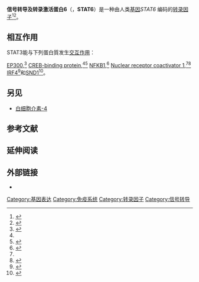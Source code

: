 {{PBB|geneid=6778}}
'''信号转导及转录激活蛋白6'''（{{lang-en|Signal transducer and activator of transcription 6}}，'''STAT6'''）是一种由人类[[基因|基因]]''STAT6'' 编码的[[转录因子|转录因子]]<ref name="pmid9605853">{{cite journal | author = Leek JP, Hamlin PJ, Bell SM, Lench NJ | title = Assignment of the STAT6 gene (STAT6) to human chromosome band 12q13 by in situ hybridization | journal = Cytogenet. Cell Genet. | volume = 79 | issue = 3–4 | pages = 208–9 | year = 1997 | pmid = 9605853 | url =  | doi = 10.1159/000134723 }}</ref><ref name="pmid8085155">{{cite journal | author = Hou J, Schindler U, Henzel WJ, Ho TC, Brasseur M, McKnight SL | title = An interleukin-4-induced transcription factor: IL-4 Stat | journal = Science | volume = 265 | issue = 5179 | pages = 1701–6 |date=September 1994 | pmid = 8085155 | url = http://www.sciencemag.org/cgi/pmidlookup?view=long&pmid=8085155 | doi = 10.1126/science.8085155 }}</ref>。


==相互作用==
STAT3能与下列蛋白質发生[[蛋白質交互作用|交互作用]]：

[[EP300|EP300]],<ref name=pmid10454341>{{cite journal |last=McDonald |first=C |authorlink= |author2=Reich N C |date=July 1999 |title=Cooperation of the transcriptional coactivators CBP and p300 with Stat6 |journal=J. Interferon Cytokine Res. |volume=19 |issue=7 |pages=711–22 |publisher= |location = UNITED STATES| issn = 1079-9907| pmid = 10454341 |doi = 10.1089/107999099313550 | bibcode = | oclc =| id = | url = | language = | format = | accessdate = | laysummary = | laysource = | laydate = | quote = }}</ref> [[CREB-binding_protein|CREB-binding protein]],<ref name=pmid10454341/><ref name=pmid11574547>{{cite journal |last=Litterst |first=C M |authorlink= |author2=Pfitzner E |date=Dec 2001 |title=Transcriptional activation by STAT6 requires the direct interaction with NCoA-1 |journal=J. Biol. Chem. |volume=276 |issue=49 |pages=45713–21 |publisher= |location = United States| issn = 0021-9258| pmid = 11574547 |doi = 10.1074/jbc.M108132200 | bibcode = | oclc =| id = | url = | language = | format = | accessdate = | laysummary = | laysource = | laydate = | quote = }}</ref> [[NFKB1|NFKB1]],<ref name=pmid9584180>{{cite journal |last=Shen |first=C H |authorlink= |author2=Stavnezer J |date=June 1998 |title=Interaction of stat6 and NF-kappaB: direct association and synergistic activation of interleukin-4-induced transcription |journal=Mol. Cell. Biol. |volume=18 |issue=6 |pages=3395–404 |publisher= |location = UNITED STATES| issn = 0270-7306| pmid = 9584180 | bibcode = | oclc =| id = | url =https://archive.org/details/sim_molecular-and-cellular-biology_1998-06_18_6/page/3395| language = | format = | accessdate = | laysummary = | laysource = | laydate = | quote = |pmc=108921 }}</ref> [[Nuclear_receptor_coactivator_1|Nuclear receptor coactivator 1]],<ref name=pmid11574547/><ref name=pmid12138096>{{cite journal |last=Litterst |first=Claudia M |authorlink= |author2=Pfitzner Edith |date=September 2002 |title=An LXXLL motif in the transactivation domain of STAT6 mediates recruitment of NCoA-1/SRC-1 |journal=J. Biol. Chem. |volume=277 |issue=39 |pages=36052–60 |publisher= |location = United States| issn = 0021-9258| pmid = 12138096 |doi = 10.1074/jbc.M203556200 | bibcode = | oclc =| id = | url = | language = | format = | accessdate = | laysummary = | laysource = | laydate = | quote = }}</ref> [[IRF4|IRF4]]<ref name=pmid10601358>{{cite journal |last=Gupta |first=S |authorlink= |author2=Jiang M|author3=Anthony A|author4=Pernis A B |date=Dec 1999 |title=Lineage-specific modulation of interleukin 4 signaling by interferon regulatory factor 4 |journal=J. Exp. Med. |volume=190 |issue=12 |pages=1837–48 |publisher= |location = UNITED STATES| issn = 0022-1007| pmid = 10601358 | bibcode = | oclc =| id = | url = | language = | format = | accessdate = | laysummary = | laysource = | laydate = | quote = |doi=10.1084/jem.190.12.1837 |pmc=2195723 }}</ref>和[[SND1|SND1]]<ref name=pmid12234934>{{cite journal |last=Yang |first=Jie |authorlink= |author2=Aittomäki Saara|author3=Pesu Marko|author4=Carter Kara|author5=Saarinen Jussi|author6=Kalkkinen Nisse|author7=Kieff Elliott|author8=Silvennoinen Olli |date=September 2002 |title=Identification of p100 as a coactivator for STAT6 that bridges STAT6 with RNA polymerase II |journal=EMBO J. |volume=21 |issue=18 |pages=4950–8 |publisher= |location = England| issn = 0261-4189| pmid = 12234934 | bibcode = | oclc =| id = | url = | language = | format = | accessdate = | laysummary = | laysource = | laydate = | quote = |doi=10.1093/emboj/cdf463 |pmc=126276 }}</ref>。

==另见==
* [[白细胞介素-4|白细胞介素-4]]

==参考文献==
{{Reflist}}

==延伸阅读==
{{Refbegin | 2}}
{{PBB_Further_reading
| citations =
*{{cite journal  | author=Jiang H, Harris MB, Rothman P |title=IL-4/IL-13 signaling beyond JAK/STAT |journal=J. Allergy Clin. Immunol. |volume=105 |issue= 6 Pt 1 |pages= 1063–70 |year= 2000 |pmid= 10856136 |doi=10.1067/mai.2000.107604  }}
*{{cite journal  | author=Kisseleva T, Bhattacharya S, Braunstein J, Schindler CW |title=Signaling through the JAK/STAT pathway, recent advances and future challenges |journal=Gene |volume=285 |issue= 1–2 |pages= 1–24 |year= 2002 |pmid= 12039028 |doi=10.1016/S0378-1119(02)00398-0  }}
*{{cite journal  | author=Hou J, Schindler U, Henzel WJ, ''et al.'' |title=An interleukin-4-induced transcription factor: IL-4 Stat |journal=Science |volume=265 |issue= 5179 |pages= 1701–6 |year= 1994 |pmid= 8085155 |doi=10.1126/science.8085155  }}
*{{cite journal  | author=Takeda K, Tanaka T, Shi W, ''et al.'' |title=Essential role of Stat6 in IL-4 signalling |journal=Nature |volume=380 |issue= 6575 |pages= 627–30 |year= 1996 |pmid= 8602263 |doi= 10.1038/380627a0 }}
*{{cite journal  | author=Shimoda K, van Deursen J, Sangster MY, ''et al.'' |title=Lack of IL-4-induced Th2 response and IgE class switching in mice with disrupted Stat6 gene |journal=Nature |volume=380 |issue= 6575 |pages= 630–3 |year= 1996 |pmid= 8602264 |doi= 10.1038/380630a0 }}
*{{cite journal  | author=Kotanides H, Reich NC |title=Interleukin-4-induced STAT6 recognizes and activates a target site in the promoter of the interleukin-4 receptor gene |journal=J. Biol. Chem. |volume=271 |issue= 41 |pages= 25555–61 |year= 1996 |pmid= 8810328 |doi=10.1074/jbc.271.41.25555  }}
*{{cite journal  | author=Mikita T, Campbell D, Wu P, ''et al.'' |title=Requirements for interleukin-4-induced gene expression and functional characterization of Stat6 | url=https://archive.org/details/sim_molecular-and-cellular-biology_1996-10_16_10/page/5811 |journal=Mol. Cell. Biol. |volume=16 |issue= 10 |pages= 5811–20 |year= 1996 |pmid= 8816495 |doi=  | pmc=231582  }}
*{{cite journal  | author=Shen CH, Stavnezer J |title=Interaction of stat6 and NF-kappaB: direct association and synergistic activation of interleukin-4-induced transcription | url=https://archive.org/details/sim_molecular-and-cellular-biology_1998-06_18_6/page/3395 |journal=Mol. Cell. Biol. |volume=18 |issue= 6 |pages= 3395–404 |year= 1998 |pmid= 9584180 |doi=  | pmc=108921  }}
*{{cite journal  | author=Leek JP, Hamlin PJ, Bell SM, Lench NJ |title=Assignment of the STAT6 gene (STAT6) to human chromosome band 12q13 by in situ hybridization |journal=Cytogenet. Cell Genet. |volume=79 |issue= 3–4 |pages= 208–9 |year= 1998 |pmid= 9605853 |doi=10.1159/000134723  }}
*{{cite journal  | author=Mikita T, Kurama M, Schindler U |title=Synergistic activation of the germline epsilon promoter mediated by Stat6 and C/EBP beta |journal=J. Immunol. |volume=161 |issue= 4 |pages= 1822–8 |year= 1998 |pmid= 9712049 |doi=  }}
*{{cite journal  | author=Patel BK, Keck CL, O'Leary RS, ''et al.'' |title=Localization of the human stat6 gene to chromosome 12q13.3-q14.1, a region implicated in multiple solid tumors |journal=Genomics |volume=52 |issue= 2 |pages= 192–200 |year= 1998 |pmid= 9782085 |doi= 10.1006/geno.1998.5436 }}
*{{cite journal  | author=Zhu M, John S, Berg M, Leonard WJ |title=Functional association of Nmi with Stat5 and Stat1 in IL-2- and IFNgamma-mediated signaling |journal=Cell |volume=96 |issue= 1 |pages= 121–30 |year= 1999 |pmid= 9989503 |doi=10.1016/S0092-8674(00)80965-4  }}
*{{cite journal  | author=McDonald C, Reich NC |title=Cooperation of the transcriptional coactivators CBP and p300 with Stat6 |journal=J. Interferon Cytokine Res. |volume=19 |issue= 7 |pages= 711–22 |year= 1999 |pmid= 10454341 |doi= 10.1089/107999099313550 }}
*{{cite journal  | author=Harris MB, Chang CC, Berton MT, ''et al.'' |title=Transcriptional repression of Stat6-dependent interleukin-4-induced genes by BCL-6: specific regulation of iepsilon transcription and immunoglobulin E switching |journal=Mol. Cell. Biol. |volume=19 |issue= 10 |pages= 7264–75 |year= 2000 |pmid= 10490661 |doi=  | pmc=84719  }}
*{{cite journal  | author=Gupta S, Jiang M, Pernis AB |title=IFN-alpha activates Stat6 and leads to the formation of Stat2:Stat6 complexes in B cells |journal=J. Immunol. |volume=163 |issue= 7 |pages= 3834–41 |year= 1999 |pmid= 10490982 |doi=  }}
*{{cite journal  | author=Gupta S, Jiang M, Anthony A, Pernis AB |title=Lineage-specific modulation of interleukin 4 signaling by interferon regulatory factor 4 |journal=J. Exp. Med. |volume=190 |issue= 12 |pages= 1837–48 |year= 2000 |pmid= 10601358 |doi=10.1084/jem.190.12.1837  | pmc=2195723  }}
*{{cite journal  | author=Daniel C, Salvekar A, Schindler U |title=A gain-of-function mutation in STAT6 |journal=J. Biol. Chem. |volume=275 |issue= 19 |pages= 14255–9 |year= 2000 |pmid= 10747856 |doi=10.1074/jbc.C000129200  }}
*{{cite journal  | author=Arinobu Y, Sugimoto R, Akaiwa M, ''et al.'' |title=Augmentation of signal transducer and activation of transcription (STAT)6 and STAT3 expression in stimulated B and T cells |journal=Biochem. Biophys. Res. Commun. |volume=277 |issue= 2 |pages= 317–24 |year= 2000 |pmid= 11032724 |doi= 10.1006/bbrc.2000.3674 }}
*{{cite journal  | author=Masuda A, Matsuguchi T, Yamaki K, ''et al.'' |title=Interleukin-15 prevents mouse mast cell apoptosis through STAT6-mediated Bcl-xL expression |journal=J. Biol. Chem. |volume=276 |issue= 28 |pages= 26107–13 |year= 2001 |pmid= 11369758 |doi= 10.1074/jbc.M011475200 }}
}}
{{Refend}}

==外部链接==
* {{MeshName|STAT6+Transcription+Factor}}

{{Transcription factors|g4}}
{{JAK-STAT信号通路}}

<!-- The PBB_Controls template provides controls for Protein Box Bot, please see Template:PBB_Controls for details. -->
{{PBB_Controls
| update_page = yes
| require_manual_inspection = no
| update_protein_box = yes
| update_summary = no
| update_citations = yes
}}

[[Category:基因表达|Category:基因表达]]
[[Category:免疫系统|Category:免疫系统]]
[[Category:转录因子|Category:转录因子]]
[[Category:信号转导|Category:信号转导]]